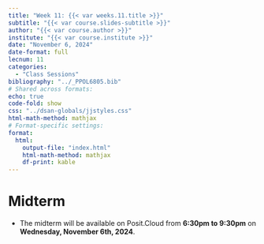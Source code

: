 ```yaml
---
title: "Week 11: {{< var weeks.11.title >}}"
subtitle: "{{< var course.slides-subtitle >}}"
author: "{{< var course.author >}}"
institute: "{{< var course.institute >}}"
date: "November 6, 2024"
date-format: full
lecnum: 11
categories:
  - "Class Sessions"
bibliography: "../_PPOL6805.bib"
# Shared across formats:
echo: true
code-fold: show
css: "../dsan-globals/jjstyles.css"
html-math-method: mathjax
# Format-specific settings:
format:
  html:
    output-file: "index.html"
    html-math-method: mathjax
    df-print: kable
---
```


# Midterm

* The midterm will be available on Posit.Cloud from **6:30pm to 9:30pm** on **Wednesday, November 6th, 2024**.

